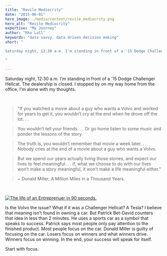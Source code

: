 ```yaml
---
title: "Revile Mediocrity"
date: "2015-06-01"
hero_image: ./media/content/revile_mediocrity.png
hero_alt: "Revile Mediocrity"
expertise: "My Journey"
author: "Rho Lall"
keywords: "data savvy, data driven decision making"
short: "

Saturday night, 12:30 a.m. I'm standing in front of a '15 Dodge Challenger Hellcat. The dealership is closed. I stopped by on my way home from the office, I'm alone with my thoughts.

"

---
```


Saturday night, 12:30 a.m. I'm standing in front of a '15 Dodge Challenger Hellcat. The dealership is closed. I stopped by on my way home from the office, I'm alone with my thoughts.

<br/>

>"If you watched a movie about a guy who wants a Volvo and worked for years to get it, you wouldn’t cry at the end when he drove off the lot. . . 

>You wouldn’t tell your friends. . . Or go home listen to some music and ponder the lessons of the story.



>The truth is, you wouldn’t remember that movie a week later. . . Nobody cries at the end of a movie about a guy who wants a Volvo.

>But we spend our years actually living those stories, and expect our lives to feel meaningful. . . if, what we choose to do with our lives won’t make a story meaningful, it won’t make a life meaningful either."

> ~ Donald Miller, A Million Miles in a Thousand Years.

<br/>

[![The life of an Entreprenuer in 90 seconds.](https://img.youtube.com/vi/h-KHWUq3B7I/hqdefault.jpg)](https://www.youtube.com/watch?v=h-KHWUq3B7I)

Is the Volvo the issue? What if it was a Challenger Hellcat? A Tesla? I believe that meaning isn't found in owning a car. But Patrick Bet-David counters that idea in less than 2 minutes. He uses a sports car as a symbol that speaks to success. Patrick says most people only pay attention to the finished product. Most people focus on the car. Donald Miller is guilty of focusing on the car. Losers focus on winners and what winners drive. Winners focus on winning. In the end, your success will speak for itself.

Start with focus. 

